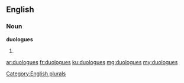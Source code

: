 ==English==

===Noun===
'''duologues'''

# {{plural of|duologue}}

[[Category:English plurals]]

[[ar:duologues]]
[[fr:duologues]]
[[ku:duologues]]
[[mg:duologues]]
[[my:duologues]]